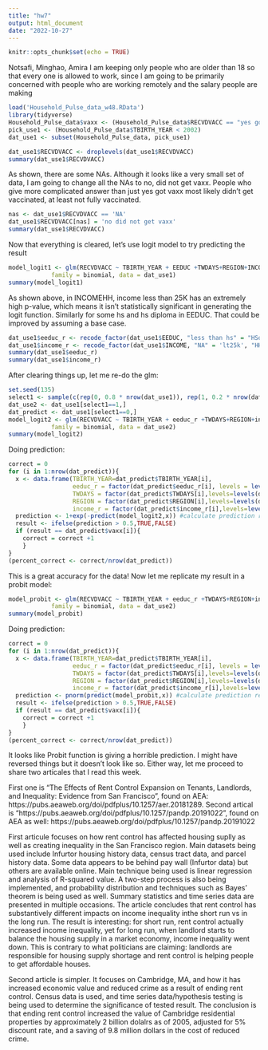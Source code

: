 ---
title: "hw7"
output: html_document
date: "2022-10-27"
---

```{r setup, include=FALSE}
knitr::opts_chunk$set(echo = TRUE)
```

Notsafi, Minghao, Amira
I am keeping only people who are older than 18 so that every one is allowed to work, since I am going to be primarily concerned with people who are working remotely and the salary people are making
```{r}
load('Household_Pulse_data_w48.RData')
library(tidyverse)
Household_Pulse_data$vaxx <- (Household_Pulse_data$RECVDVACC == "yes got vaxx")
pick_use1 <- (Household_Pulse_data$TBIRTH_YEAR < 2002) 
dat_use1 <- subset(Household_Pulse_data, pick_use1)

dat_use1$RECVDVACC <- droplevels(dat_use1$RECVDVACC)
summary(dat_use1$RECVDVACC)
```
As shown, there are some NAs. Although it looks like a very small set of data, I am going to change all the NAs to no, did not get vaxx. People who give more complicated answer than just yes got vaxx most likely didn't get vaccinated, at least not fully vaccinated.
```{r}
nas <- dat_use1$RECVDVACC == 'NA'
dat_use1$RECVDVACC[nas] = 'no did not get vaxx'
summary(dat_use1$RECVDVACC)
```

Now that everything is cleared, let's use logit model to try predicting the result
```{r}
model_logit1 <- glm(RECVDVACC ~ TBIRTH_YEAR + EEDUC +TWDAYS+REGION+INCOME,
            family = binomial, data = dat_use1)
summary(model_logit1)

```
As shown above, in INCOMEHH, income less than 25K has an extremely high p-value, which means it isn't statistically significant in generating the logit function. Similarly for some hs and hs diploma in EEDUC. That could be improved by assuming a base case.
```{r}
dat_use1$eeduc_r <- recode_factor(dat_use1$EEDUC, "less than hs" = "HSol", "some hs" = "HSol", "HS diploma"  = "HSol","some coll" = "ltB", "assoc deg" = "ltB", "bach deg" = "B", "adv deg" = "adv",.default = "D")
dat_use1$income_r <- recode_factor(dat_use1$INCOME, "NA" = 'lt25k', "HH income $100k - 149" = '125k', "HH income $50k - 74.9"  = "62.5k","HH income $75 - 99.9" = "87.5k", "HH income $200k +" = "200k+", "HH income less than $25k" = 'lt25k',.default = "D")
summary(dat_use1$eeduc_r)
summary(dat_use1$income_r)
```
After clearing things up, let me re-do the glm:
```{r}
set.seed(135)
select1 <- sample(c(rep(0, 0.8 * nrow(dat_use1)), rep(1, 0.2 * nrow(dat_use1))))
dat_use2 <- dat_use1[select1==1,]
dat_predict <- dat_use1[select1==0,]
model_logit2 <- glm(RECVDVACC ~ TBIRTH_YEAR + eeduc_r +TWDAYS+REGION+income_r,
            family = binomial, data = dat_use2)
summary(model_logit2)
```
Doing prediction:
```{r}
correct = 0
for (i in 1:nrow(dat_predict)){
  x <- data.frame(TBIRTH_YEAR=dat_predict$TBIRTH_YEAR[i],
                  eeduc_r = factor(dat_predict$eeduc_r[i], levels = levels(dat_predict$eeduc_r)),
                  TWDAYS = factor(dat_predict$TWDAYS[i],levels=levels(dat_predict$TWDAYS)),
                  REGION = factor(dat_predict$REGION[i],levels=levels(dat_predict$REGION)),
                  income_r = factor(dat_predict$income_r[i],levels=levels(dat_predict$income_r)))
  prediction <- 1+exp(-predict(model_logit2,x)) #calculate prediction result
  result <- ifelse(prediction > 0.5,TRUE,FALSE)
  if (result == dat_predict$vaxx[i]){
    correct = correct +1
    }
}
(percent_correct <- correct/nrow(dat_predict))
```
This is a great accuracy for the data! Now let me replicate my result in a probit model:
```{r}
model_probit <- glm(RECVDVACC ~ TBIRTH_YEAR + eeduc_r +TWDAYS+REGION+income_r,
            family = binomial, data = dat_use2)
summary(model_probit)
```

Doing prediction:
```{r}
correct = 0
for (i in 1:nrow(dat_predict)){
  x <- data.frame(TBIRTH_YEAR=dat_predict$TBIRTH_YEAR[i],
                  eeduc_r = factor(dat_predict$eeduc_r[i], levels = levels(dat_predict$eeduc_r)),
                  TWDAYS = factor(dat_predict$TWDAYS[i],levels=levels(dat_predict$TWDAYS)),
                  REGION = factor(dat_predict$REGION[i],levels=levels(dat_predict$REGION)),
                  income_r = factor(dat_predict$income_r[i],levels=levels(dat_predict$income_r)))
  prediction <- pnorm(predict(model_probit,x)) #calculate prediction result
  result <- ifelse(prediction > 0.5,TRUE,FALSE)
  if (result == dat_predict$vaxx[i]){
    correct = correct +1
    }
}
(percent_correct <- correct/nrow(dat_predict))
```

<p>It looks like Probit function is giving a horrible prediction. I might have reversed things but it doesn't look like so. Either way, let me proceed to share two articales that I read this week. </p>

<p> First one is "The Effects of Rent Control Expansion on Tenants, Landlords, and Inequality: Evidence from San Francisco", found on AEA: https://pubs.aeaweb.org/doi/pdfplus/10.1257/aer.20181289. Second artical is "https://pubs.aeaweb.org/doi/pdfplus/10.1257/pandp.20191022", found on AEA as well: https://pubs.aeaweb.org/doi/pdfplus/10.1257/pandp.20191022 </p>

<p> First articule focuses on how rent control has affected housing suplly as well as creating inequality in the San Francisco region. Main datasets being used include Infurtor housing history data, census tract data, and parcel history data. Some data appears to be behind pay wall (Infurtor data) but others are available online. Main technique being used is linear regression and analysis of R-squared value. A two-step process is also being implemented, and probability distribution and techniques such as Bayes' theorem is being used as well. Summary statistics and time series data are presented in multiple occasions. The article concludes that rent control has substantively different impacts on income inequality inthe short run vs in the long run. The result is interesting: for short run, rent control actually increased income inequality, yet for long run, when landlord starts to balance the housing supply in a market economy, income inequality went down. This is contrary to what politicians are claiming: landlords are responsible for housing supply shortage and rent control is helping people to get affordable houses. </p>

<p>Second article is simpler. It focuses on Cambridge, MA, and how it has increased economic value and reduced crime as a result of ending rent control. Census data is used, and time series data/hypothesis testing is being used to determine the significance of tested result. The conclusion is that ending rent control increased the value of Cambridge residential properties by approximately 2 billion dolalrs as of 2005, adjusted for 5% discount rate, and a saving of 9.8 million dollars in the cost of reduced crime. </p>
